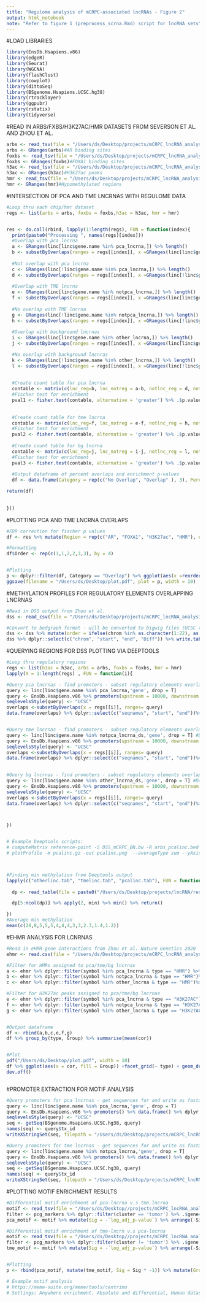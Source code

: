 ```yaml
---
title: "Regulome analysis of mCRPC-associated lncRNAs - Figure 2"
output: html_notebook
note: "Refer to figure 1 (preprocess_scrna.Rmd) script for lncRNA sets"
---
```


#LOAD LIBRARIES
```r
library(EnsDb.Hsapiens.v86)
library(edgeR)
library(Seurat)
library(WGCNA)
library(flashClust)
library(cowplot)
library(dittoSeq)
library(BSgenome.Hsapiens.UCSC.hg38)
library(rtracklayer)
library(ggpubr)
library(rstatix)
library(tidyverse)
```



#READ IN ARBS/FXBS/H3K27AC/HMR DATASETS FROM SEVERSON ET AL. AND ZHOU ET AL. 
```r
arbs <- read_tsv(file = "/Users/ds/Desktop/projects/mCRPC_lncRNA_analysis/data/AR.chip.hg38.bed", col_names = c("chr", "start", "end"))
arbs <- GRanges(arbs)#AR binding sites
foxbs <- read_tsv(file = "/Users/ds/Desktop/projects/mCRPC_lncRNA_analysis/data/FOXA1.chip.hg38.bed", col_names = c("chr", "start", "end"))
foxbs <- GRanges(foxbs)#FOXA1 binding sites
h3ac <- read_tsv(file = "/Users/ds/Desktop/projects/mCRPC_lncRNA_analysis/data/H3K27ac.chip.hg38.bed", col_names = c("chr", "start", "end"))
h3ac <- GRanges(h3ac)#H3k27ac peaks
hmr <- read_tsv(file = "/Users/ds/Desktop/projects/mCRPC_lncRNA_analysis/data/hmr.bed", col_names = c("chr", "start", "end"))
hmr <- GRanges(hmr)#Hypomethylated regions

```


#INTERSECTION OF PCA AND TME LNCRNAS WITH REGULOME DATA 
```r
#Loop thru each chip/hmr dataset
regs <- list(arbs = arbs, foxbs = foxbs,h3ac = h3ac, hmr = hmr)


res <- do.call(rbind, lapply(1:length(regs), FUN = function(index){
  print(paste0("Processing ", names(regs)[index]))
  #Overlap with pca lncrna
  a <- GRanges(linc[linc$gene.name %in% pca_lncrna,]) %>% length()
  b <- subsetByOverlaps(ranges = regs[[index]], x =GRanges(linc[linc$gene.name %in% pca_lncrna,]) ) %>% length()
  
  #Not overlap with pca lncrna
  c <- GRanges(linc[!linc$gene.name %in% pca_lncrna,]) %>% length()
  d <- subsetByOverlaps(ranges = regs[[index]], x =GRanges(linc[!linc$gene.name %in% pca_lncrna,]) ) %>% length()
  
  #Overlap with TME lncrna
  e <- GRanges(linc[linc$gene.name %in% notpca_lncrna,]) %>% length()
  f <- subsetByOverlaps(ranges = regs[[index]], x =GRanges(linc[linc$gene.name %in% notpca_lncrna,]) ) %>% length()
  
  #No overlap with TME lncrna
  g <- GRanges(linc[!linc$gene.name %in% notpca_lncrna,]) %>% length()
  h <- subsetByOverlaps(ranges = regs[[index]], x =GRanges(linc[!linc$gene.name %in% notpca_lncrna,]) ) %>% length()
  
  #Overlap with background lncrnas
  i <- GRanges(linc[linc$gene.name %in% other_lncrna,]) %>% length()
  j <- subsetByOverlaps(ranges = regs[[index]], x =GRanges(linc[linc$gene.name %in% other_lncrna,]) ) %>% length()

  #No overlap with background lncnras
  k <- GRanges(linc[!linc$gene.name %in% other_lncrna,]) %>% length()
  l <- subsetByOverlaps(ranges = regs[[index]], x =GRanges(linc[!linc$gene.name %in% other_lncrna,]) ) %>% length()
  
  
  #Create count table for pca lncrna
  contable <- matrix(c(lnc_reg=b, lnc_notreg = a-b, notlnc_reg = d, notlnc_notreg = c-d), 2, 2, dimnames = list(c("REG", "NREG"),c("LNC", "NLNC")))
  #Fischer test for enrichment
  pval1 <- fisher.test(contable, alternative = 'greater') %>% .$p.value
  
  
  #Create count table for tme lncrna
  contable <- matrix(c(lnc_reg=f, lnc_notreg = e-f, notlnc_reg = h, notlnc_notreg = g-h), 2, 2, dimnames = list(c("REG", "NREG"),c("LNC", "NLNC")))
  #Fischer test for enrichment
  pval2 <- fisher.test(contable, alternative = 'greater') %>% .$p.value
  
  #Create count table for bg lncrna
  contable <- matrix(c(lnc_reg=j, lnc_notreg = i-j, notlnc_reg = l, notlnc_notreg = k-l), 2, 2, dimnames = list(c("REG", "NREG"),c("LNC", "NLNC")))
  #Fischer test for enrichment
  pval3 <- fisher.test(contable, alternative = 'greater') %>% .$p.value
  
  #Output dataframe of percent overlaps and enrichment p-values
  df <- data.frame(Category = rep(c("No Overlap", "Overlap" ), 3), Percent = c((a-b)/a,b/a, (e-f)/e, f/e, (i-j)/i, j/i), Group = rep(c("Prostate-lncRNAs", "TME-lncRNAs", "Other lnRNAs"), each = 2 ), Pval= rep(c(pval1, pval2, pval3), each = 2), Total = rep(c(a,e,i),each = 2 ), Count = c((a-b),b, (e-f), f, (i-j), j), Region = rep(names(regs)[index], 6))

return(df)
  
  
}))


```

#PLOTTING PCA AND TME LNCRNA OVERLAPS
```r
  
#FDR correction for fischer p values
df <- res %>% mutate(Region = rep(c("AR", "FOXA1", "H3K27ac", "HMR"), each = 6))  %>% mutate(Adj.Pval = rep(p.adjust(unique(Pval)), each = 2)) %>% mutate(Sig = ifelse(Adj.Pval< 0.1, 1, 0.1)) %>% mutate(Group = paste0(Group, "\n n=", Total))

#Formatting 
df$Order <- rep(c(1,1,2,2,3,3), by = 4)


#Plotting
p <- dplyr::filter(df, Category == "Overlap") %>% ggplot(aes(x =reorder(Group, -Order), y = Percent, fill = Group)) +facet_grid(~ Region) + geom_col(width = 0.5)  + scale_fill_manual(values = c("darkgreen", "darkred", "navy")) + scale_alpha(range = c(0.5,1)) + ggsignif::geom_signif(y_position = c(0.8,0.8,0.8), annotation = c("ns" ,"*","*"),tip_length = 0.04, xmin = c(1,2,3), xmax = c(1,2,3), step_increase = 5 ) + xlab("Group") + theme_classic() + theme(axis.text.x = element_text( color="black", size=0, angle=45), text = element_text(size = 20))
ggsave(filename = "/Users/ds/Desktop/plot.pdf", plot = p, width = 10)


```


#METHYLATION PROFILES FOR REGULATORY ELEMENTS OVERLAPPING LNCRNAS
```r
#Read in DSS output from Zhou et al. 
dss <- read_csv(file = "/Users/ds/Desktop/projects/mCRPC_lncRNA_analysis/results/DSS_mCRPC_BN.csv", col_names = c("chrom", "start", "end", "Diff", "Stat"),col_types = cols(start = "c", end = "c") )

#Convert to bedgraph format - will be converted to bigwig files (UCSC tools) for deeptools plotting 
dss <- dss %>% mutate(order = ifelse(chrom %in% as.character(1:22), as.numeric(chrom), ifelse(chrom == "X", 23, 24)))  %>% arrange(order, start) %>% mutate(chrom = paste0("chr", chrom)) 
dss %>% dplyr::select(c("chrom", "start", "end", "Diff")) %>% write.table(file = "/Users/ds/Desktop/projects/mCRPC_lncRNA_analysis/results/DSS_mCRPC_BN.bedGraph", sep = "\t", row.names = F, col.names = F, quote = F)
```

#QUERYING REGIONS FOR DSS PLOTTING VIA DEEPTOOLS
```r
#Loop thru regulatory regions 
regs <- list(h3ac = h3ac, arbs = arbs, foxbs = foxbs, hmr = hmr)
lapply(X = 1:length(regs) , FUN = function(i){

#Query pca lncrnas - find promoters - subset regulatory elements overlapped with promoters - output regions as bed file    
query <- linc[linc$gene.name %in% pca_lncrna,'gene', drop = T] 
query <- EnsDb.Hsapiens.v86 %>% promoters(upstream = 10000, downstream = 10000) %>% data.frame() %>% dplyr::filter(gene_id %in% query) %>% GRanges()
seqlevelsStyle(query) <- "UCSC"
overlaps <-subsetByOverlaps(x = regs[[i]], ranges= query)
data.frame(overlaps) %>% dplyr::select(c("seqnames", "start", "end"))%>% write.table( file = paste0("/Users/ds/Desktop/projects/mCRPC_lncRNA_analysis/results/Deeptools/", names(regs)[i], "_pcalinc.bed"), sep = "\t", row.names = F, col.names = F, quote = F)


#Query tme lncrnas - find promoters - subset regulatory elements overlapped with promoters - output regions as bed file    
query <- linc[linc$gene.name %in% notpca_lncrna_ds,'gene', drop = T] #Downsampled to 91 to match number of pca lncrnas
query <- EnsDb.Hsapiens.v86 %>% promoters(upstream = 10000, downstream = 10000) %>% data.frame() %>% dplyr::filter(gene_id %in% query) %>% GRanges()
seqlevelsStyle(query) <- "UCSC"
overlaps <-subsetByOverlaps(x = regs[[i]], ranges= query)
data.frame(overlaps) %>% dplyr::select(c("seqnames", "start", "end"))%>% write.table( file = paste0("/Users/ds/Desktop/projects/mCRPC_lncRNA_analysis/results/Deeptools/", names(regs)[i], "_tmelinc.bed"), sep = "\t", row.names = F, col.names = F, quote = F)
 

#Query bg lncrnas - find promoters - subset regulatory elements overlapped with promoters - output regions as bed file    
query <- linc[linc$gene.name %in% other_lncrna_ds,'gene', drop = T] #Downsampled to 91 to match number of pca lncrnas
query <- EnsDb.Hsapiens.v86 %>% promoters(upstream = 10000, downstream = 10000) %>% data.frame() %>% dplyr::filter(gene_id %in% query) %>% GRanges()
seqlevelsStyle(query) <- "UCSC"
overlaps <-subsetByOverlaps(x = regs[[i]], ranges= query)
data.frame(overlaps) %>% dplyr::select(c("seqnames", "start", "end"))%>% write.table( file = paste0("/Users/ds/Desktop/projects/mCRPC_lncRNA_analysis/results/Deeptools/", names(regs)[i], "_otherlinc.bed"), sep = "\t", row.names = F, col.names = F, quote = F)



})


# Example Deeptools scripts: 
# computeMatrix reference-point -S DSS_mCRPC_BN.bw -R arbs_pcalinc.bed foxbs_pcalinc.bed h3ac_pcalinc.bed hmr_pcalinc.bed --referencePoint center -a 10000 -b 10000 -o pcalinc.gz --sortRegions no
# plotProfile -m pcalinc.gz -out pcalinc.png  --averageType sum --yAxisLabel "Differential methylation" --regionsLabel AR FOXA1 H3K27ac HMR --samplesLabel "Prostate lncRNAs"



#Finding min methylation from Deeptools output
lapply(c("otherlinc.tab", "tmelinc.tab", "pcalinc.tab"), FUN = function(i){
  
  dp <- read_table(file = paste0("/Users/ds/Desktop/projects/lncRNA/results/Deeptools/", i), skip = 1 )

  dp[5:ncol(dp)] %>% apply(2, min) %>% min() %>% return()

})
#Average min methylation
mean(c(24,8,5,5,5,4,4,4,3,3,2.3,1.4,1.2))


```


#EHMR ANALYSIS FOR LCNRNAS
```r

#Read in eHMR-gene interactions from Zhou et al. Nature Genetics 2020
ehmr <- read.csv(file = "/Users/ds/Desktop/projects/mCRPC_lncRNA_analysis/data/ehmr.csv", header = T)

#Filter for HMRs assigned to pca/tme/bg lncrnas
a <- ehmr %>% dplyr::filter(symbol %in% pca_lncrna & type == "HMR") %>% arrange(pval) %>% group_by(symbol) %>% dplyr::slice(1) %>% mutate(Group = "Prostate lncRNAs")
b <- ehmr %>% dplyr::filter(symbol %in% notpca_lncrna & type == "HMR")%>% arrange(pval) %>% group_by(symbol) %>% dplyr::slice(1) %>% mutate(Group = "TME lncRNAs")
c <- ehmr %>% dplyr::filter(symbol %in% other_lncrna & type == "HMR")%>% arrange(pval) %>% group_by(symbol) %>% dplyr::slice(1) %>% mutate(Group = "Other lncRNAs")

#Filter for H3K27ac peaks assigned to pca/tme/bg lncrnas
e <- ehmr %>% dplyr::filter(symbol %in% pca_lncrna & type == "H3K27AC") %>% arrange(pval) %>% group_by(symbol) %>% dplyr::slice(1) %>% mutate(Group = "Prostate lncRNAs")
f <- ehmr %>% dplyr::filter(symbol %in% notpca_lncrna & type == "H3K27AC")%>% arrange(pval) %>% group_by(symbol) %>% dplyr::slice(1) %>% mutate(Group = "TME lncRNAs")
g <- ehmr %>% dplyr::filter(symbol %in% other_lncrna & type == "H3K27AC")%>% arrange(pval) %>% group_by(symbol) %>% dplyr::slice(1) %>% mutate(Group = "Other lncRNAs")


#Output dataframe
df <- rbind(a,b,c,e,f,g) 
df %>% group_by(type, Group) %>% summarise(mean(cor))


#Plot
pdf("/Users/ds/Desktop/plot.pdf", width = 10)
df %>% ggplot(aes(x = cor, fill = Group)) +facet_grid(~ type) + geom_density(alpha = 0.5) + xlab("Correlation between methylation v.s gene expression") + scale_fill_manual(values = c("darkgreen", "darkred", "navy")) + theme_classic()
dev.off()



```


#PROMOTER EXTRACTION FOR MOTIF ANALYSIS
```r
#Query promoters for pca lncrnas - get sequences for and write as fasta file for each transcript
query <- linc[linc$gene.name %in% pca_lncrna,'gene', drop = T] 
query <- EnsDb.Hsapiens.v86 %>% promoters() %>% data.frame() %>% dplyr::filter(gene_id %in% query) %>% GRanges()
seqlevelsStyle(query) <- "UCSC"
seq <- getSeq(BSgenome.Hsapiens.UCSC.hg38, query)
names(seq) <- query$tx_id
writeXStringSet(seq, filepath = "/Users/ds/Desktop/projects/mCRPC_lncRNA_analysis/data/Motif/pca_lncrna.fa")

#Query promoters for tme lncrnas - get sequences for and write as fasta file for each transcript
query <- linc[linc$gene.name %in% notpca_lncrna,'gene', drop = T] 
query <- EnsDb.Hsapiens.v86 %>% promoters() %>% data.frame() %>% dplyr::filter(gene_id %in% query) %>% GRanges()
seqlevelsStyle(query) <- "UCSC"
seq <- getSeq(BSgenome.Hsapiens.UCSC.hg38, query)
names(seq) <- query$tx_id
writeXStringSet(seq, filepath = "/Users/ds/Desktop/projects/mCRPC_lncRNA_analysis/data/Motif/tme_lncrna.fa")


```


#PLOTTING MOTIF ENRICHMENT RESULTS
```r
#Differential motif enrichment of pca-lncrna v.s tme.lncrna
motif <- read_tsv(file = "/Users/ds/Desktop//projects/mCRPC_lncRNA_analysis/data/Motif/centrimo (5).tsv", col_names = T)#Read in results
filter <- pcg_markers %>% dplyr::filter(cluster == 'tumor') %>% .$gene#Select prostate pcg
pca_motif <- motif %>% mutate(Sig = -`log_adj_p-value`) %>% arrange(-Sig) %>% mutate(TF = gsub(pattern = "_HUMAN.*", replacement = "", x = motif_id)) %>% dplyr::filter(TF %in% c("ANDR","NKX31", filter)) %>% head(n=20) #Top 20 motifs for TF enriched in prostate cells

#Differential motif enrichment of tme-lncrn v.s pca-lncrna
motif <- read_tsv(file = "/Users/ds/Desktop//projects/mCRPC_lncRNA_analysis/data/Motif/centrimo (6).tsv", col_names = T)
filter <- pcg_markers %>% dplyr::filter(cluster != 'tumor') %>% .$gene
tme_motif <- motif %>% mutate(Sig = -`log_adj_p-value`) %>% arrange(-Sig) %>% mutate(TF = gsub(pattern = "_HUMAN.*", replacement = "", x = motif_id)) %>% dplyr::filter(TF %in% c( filter))%>% head(n=20) #Top 20 motifs for TF enriched in TME cells


#Plotting
p <- rbind(pca_motif, mutate(tme_motif, Sig = Sig * -1)) %>% mutate(Group = ifelse(Sig > 0, "PCa lncRNA", "TME lncRNA")) %>% ggplot(aes(y = reorder(TF, Sig), x = Sig, fill = Group)) + geom_col() + xlim(c(-100,100)) + scale_x_continuous(breaks = seq(-100,100,10),labels = seq(-100,100,10) %>% abs()) + ylab("TF Motif") + scale_fill_manual(values = c("darkred", "navy")) + theme_classic() + xlab("-log10(Adj Pvalue)")

# Example motif analysis
# https://meme-suite.org/meme/tools/centrimo
# Settings: Anywhere enrichment, Absolute and differential, Human dataset (HOCOMOCO HUMAN V11 CORE)

```


